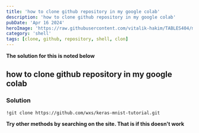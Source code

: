 ```yaml
---
title: 'how to clone github repository in my google colab'
description: 'how to clone github repository in my google colab'
pubDate: 'Apr 16 2024'
heroImage: 'https://raw.githubusercontent.com/vitalik-hakim/TABLES404/main/error_b/SHELL.jpg'
category: 'shell'
tags: [clone, github, repository, shell, clon]
---
```


**The solution for this is noted below**

## how to clone github repository in my google colab

### Solution

```shell
!git clone https://github.com/wxs/keras-mnist-tutorial.git
```

**Try other methods by searching on the site. That is if this doesn't work**
